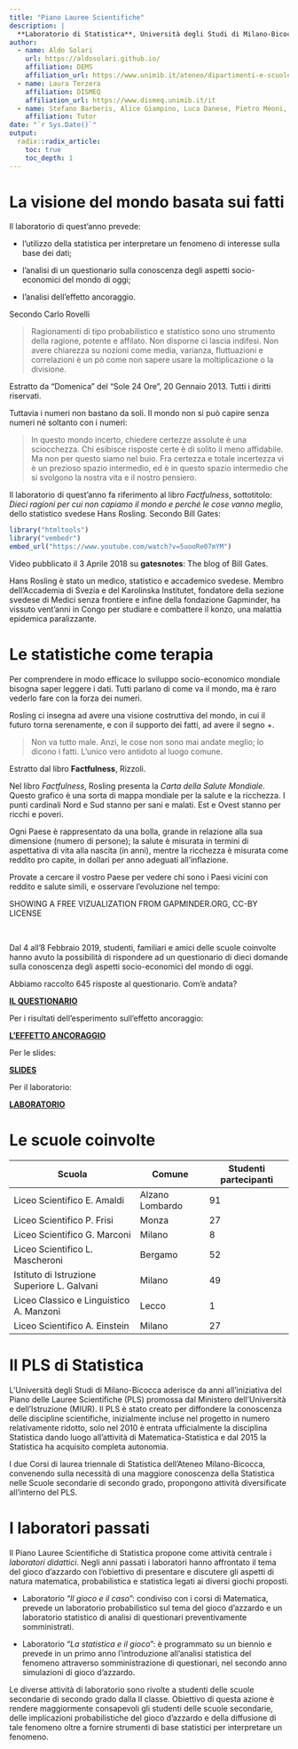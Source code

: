 ```yaml
---
title: "Piano Lauree Scientifiche"
description: |
  **Laboratorio di Statistica**, Università degli Studi di Milano-Bicocca 
author:
  - name: Aldo Solari
    url: https://aldosolari.github.io/
    affiliation: DEMS
    affiliation_url: https://www.unimib.it/ateneo/dipartimenti-e-scuole/alla-scoperta-%E2%80%A6/dipartimento-economia-metodi-quantitativi-e-strategie-impresa
  - name: Laura Terzera
    affiliation: DISMEQ
    affiliation_url: https://www.dismeq.unimib.it/it
  - name: Stefano Barberis, Alice Giampino, Luca Danese, Pietro Meoni, Samuele Cassinari
    affiliation: Tutor
date: "`r Sys.Date()`"
output:
  radix::radix_article:
    toc: true
    toc_depth: 1
---
```




# La visione del mondo basata sui fatti

Il laboratorio di quest'anno prevede:

* l’utilizzo della statistica per
interpretare un fenomeno di interesse sulla base dei dati;

*  l’analisi di un questionario sulla conoscenza degli aspetti socio-economici del mondo di oggi;

* l'analisi dell'effetto ancoraggio. 

Secondo Carlo Rovelli

> Ragionamenti di tipo probabilistico e statistico sono uno strumento della ragione, potente e affilato. 
Non disporne ci lascia indifesi. 
Non avere chiarezza su nozioni come media, varianza, fluttuazioni e correlazioni è un pò come non sapere usare la moltiplicazione o la divisione. 

<aside>
Estratto da "Domenica" del "Sole 24 Ore", 20 Gennaio 2013. Tutti i diritti riservati.
</aside>

Tuttavia i numeri non bastano da soli. Il mondo non si può capire senza numeri né soltanto con i numeri: 

> In questo mondo incerto, chiedere certezze assolute è una sciocchezza.  Chi esibisce risposte certe è di solito il meno affidabile. 
Ma non per questo siamo nel buio. Fra certezza e totale incertezza vi è un prezioso spazio intermedio, ed è in questo spazio intermedio che si svolgono la nostra vita e il nostro pensiero.

Il laboratorio di quest’anno fa riferimento al libro *Factfulness*, sottotitolo:
*Dieci ragioni per cui non capiamo il mondo e perché le cose vanno
meglio*, dello statistico svedese Hans Rosling.  Secondo Bill Gates:


```r
library("htmltools")
library("vembedr")
embed_url("https://www.youtube.com/watch?v=5uooRe07mYM")
```

<aside>
Video pubblicato il 3 Aprile 2018 su **gatesnotes**: The blog of Bill Gates.
</aside>

Hans Rosling è stato un medico, statistico e accademico svedese. Membro dell’Accademia
di Svezia e del Karolinska Institutet, fondatore della sezione svedese
di Medici senza frontiere e infine della fondazione Gapminder, ha vissuto
vent’anni in Congo per studiare e combattere il konzo, una malattia
epidemica paralizzante.

# Le statistiche come terapia

Per comprendere in modo efficace lo sviluppo socio-economico mondiale bisogna saper leggere i dati.
Tutti parlano di come va il mondo, ma è raro vederlo fare con la forza dei numeri.

Rosling ci insegna ad avere una visione costruttiva del mondo, in cui il futuro torna serenamente, e con il supporto dei fatti, ad avere il segno +.

> Non va tutto male. Anzi, le cose non sono mai andate meglio; lo dicono i fatti. L'unico vero antidoto al luogo comune.

<aside>
Estratto dal libro **Factfulness**, Rizzoli.
</aside>

Nel libro *Factfulness*, Rosling presenta la *Carta della Salute Mondiale*.
Questo grafico è una sorta di mappa mondiale per la salute e la ricchezza. I punti cardinali Nord e Sud stanno per sani e malati. Est e Ovest stanno per ricchi e poveri.  

Ogni Paese è rappresentato da una bolla, grande in relazione alla sua dimensione (numero di persone); la salute è misurata in termini di aspettativa di vita alla nascita (in anni), mentre la ricchezza è misurata come reddito pro capite, in dollari per anno adeguati all'inflazione.

Provate a cercare il vostro Paese per vedere chi sono i Paesi vicini con reddito e salute simili, e osservare l'evoluzione nel tempo:

<head>

<link rel="stylesheet" href="//s3-eu-west-1.amazonaws.com/static.gapminderdev.org/vizabi/develop/vizabi.css">
<link rel="stylesheet" href="//s3-eu-west-1.amazonaws.com/static.gapminderdev.org/bubblechart.css">

<script src="//d3js.org/d3.v4.min.js"></script>
<script src="//s3-eu-west-1.amazonaws.com/static.gapminderdev.org/vizabi/develop/vizabi.min.js"></script>
<script src="//s3-eu-west-1.amazonaws.com/static.gapminderdev.org/preview/master/assets/vendor/js/vizabi-ws-reader/vizabi-ws-reader.js"></script>
<script src="//s3-eu-west-1.amazonaws.com/static.gapminderdev.org/systema-globalis/master/ConfigBubbleChart.js"></script>
<script src="//s3-eu-west-1.amazonaws.com/static.gapminderdev.org/bubblechart.js"></script>

</head>
<body>
<div id="placeholder" width="600px" height="400px"></div>

<script>
var wsReader = WsReader.WsReader.getReader();
Vizabi.Reader.extend("waffle", wsReader);

ConfigBubbleChart.locale = {
  "id": "en",
  "filePath": "//s3-eu-west-1.amazonaws.com/static.gapminderdev.org/vizabi/develop/assets/translation/"
};

ConfigBubbleChart.data = {
  "reader": "waffle",
  "path": "https://waffle-server-dev.gapminderdev.org/api/ddf/ql"
};

Vizabi("BubbleChart", document.getElementById("placeholder"), ConfigBubbleChart);
</script>

</body>

<aside>
SHOWING A FREE VIZUALIZATION FROM GAPMINDER.ORG, CC-BY LICENSE
</aside>

<br>

Dal 4 all'8 Febbraio 2019, studenti, familiari e amici delle scuole coinvolte hanno avuto la possibilità di rispondere ad un questionario di dieci domande sulla conoscenza degli aspetti socio-economici del mondo di oggi. 

Abbiamo raccolto 645 risposte al questionario. Com'è andata?

[**IL QUESTIONARIO**](docs/questionario.html)

Per i risultati dell'esperimento sull'effetto ancoraggio:

[**L'EFFETTO ANCORAGGIO**](docs/ancoraggio.html)

Per le slides:

[**SLIDES**](docs/slides.html)

Per il laboratorio:

[**LABORATORIO**](docs/laboratorio.html)


# Le scuole coinvolte

| Scuola | Comune | Studenti partecipanti |
|---|---|----|
| Liceo Scientifico E. Amaldi | Alzano Lombardo | 91 |
| Liceo Scientifico P. Frisi | Monza | 27 |
| Liceo Scientifico G. Marconi | Milano | 8 |
| Liceo Scientifico L. Mascheroni | Bergamo | 52  |
| Istituto di Istruzione Superiore L. Galvani | Milano | 49 |
| Liceo Classico e Linguistico A. Manzoni | Lecco | 1 |
| Liceo Scientifico A. Einstein | Milano | 27 |


# Il PLS di Statistica

L’Università degli Studi di Milano-Bicocca aderisce da anni all’iniziativa
del Piano delle Lauree Scientifiche (PLS) promossa dal Ministero dell’Università
e dell’Istruzione (MIUR). Il PLS è stato creato per diffondere la
conoscenza delle discipline scientifiche, inizialmente incluse nel progetto
in numero relativamente ridotto, solo nel 2010 è entrata ufficialmente la
disciplina Statistica dando luogo all’attività di Matematica-Statistica e
dal 2015 la Statistica ha acquisito completa autonomia. 

I due Corsi di laurea triennale di Statistica dell’Ateneo Milano-Bicocca,
convenendo sulla necessità di una maggiore conoscenza della Statistica
nelle Scuole secondarie di secondo grado, propongono attività
diversificate all’interno del PLS.

# I laboratori passati

Il Piano Lauree Scientifiche di Statistica propone come attività centrale
i *laboratori didattici*. Negli anni passati i laboratori hanno affrontato
il tema del gioco d’azzardo con l’obiettivo di presentare e discutere gli
aspetti di natura matematica, probabilistica e statistica legati ai diversi
giochi proposti.

*  Laboratorio “*Il gioco e il caso*”: condiviso con i corsi di Matematica,
prevede un laboratorio probabilistico sul tema del gioco d’azzardo
e un laboratorio statistico di analisi di questionari preventivamente
somministrati.

*  Laboratorio “*La statistica e il gioco*”: è programmato su un biennio
e prevede in un primo anno l’introduzione all’analisi statistica del
fenomeno attraverso somministrazione di questionari, nel secondo
anno simulazioni di gioco d’azzardo.

Le diverse attività di laboratorio sono rivolte a studenti delle scuole
secondarie di secondo grado dalla II classe. Obiettivo di questa azione
è rendere maggiormente consapevoli gli studenti delle scuole secondarie,
delle implicazioni probabilistiche del gioco d’azzardo e della diffusione di
tale fenomeno oltre a fornire strumenti di base statistici per interpretare
un fenomeno.


